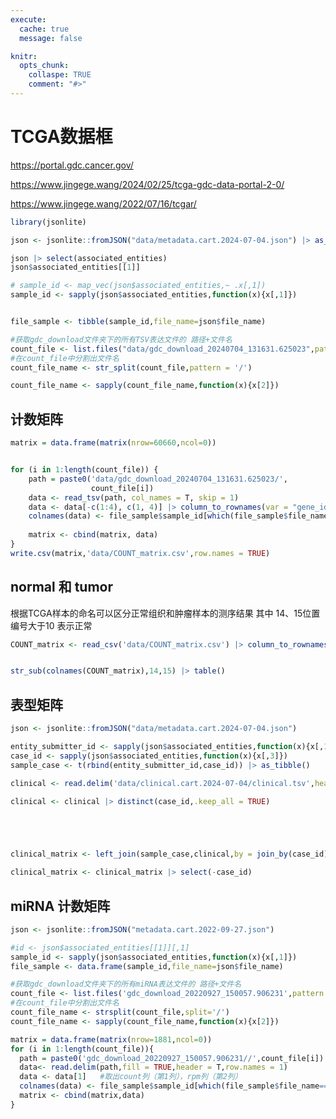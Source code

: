 ```yaml
---
execute: 
  cache: true
  message: false

knitr: 
  opts_chunk: 
    collaspe: TRUE
    comment: "#>"
---
```


# TCGA数据框

<https://portal.gdc.cancer.gov/>

<https://www.jingege.wang/2024/02/25/tcga-gdc-data-portal-2-0/>

<https://www.jingege.wang/2022/07/16/tcgar/>

```r
library(jsonlite)

json <- jsonlite::fromJSON("data/metadata.cart.2024-07-04.json") |> as_tibble()

json |> select(associated_entities)
json$associated_entities[[1]]

# sample_id <- map_vec(json$associated_entities,~ .x[,1])
sample_id <- sapply(json$associated_entities,function(x){x[,1]})


file_sample <- tibble(sample_id,file_name=json$file_name) 

```


```r
#获取gdc_download文件夹下的所有TSV表达文件的 路径+文件名
count_file <- list.files("data/gdc_download_20240704_131631.625023",pattern = "*.tsv",recursive = TRUE)
#在count_file中分割出文件名
count_file_name <- str_split(count_file,pattern = '/') 

count_file_name <- sapply(count_file_name,function(x){x[2]})

```


## 计数矩阵

```r
matrix = data.frame(matrix(nrow=60660,ncol=0))


for (i in 1:length(count_file)) {
    path = paste0('data/gdc_download_20240704_131631.625023/',
                  count_file[i])
    data <- read_tsv(path, col_names = T, skip = 1)
    data <- data[-c(1:4), c(1, 4)] |> column_to_rownames(var = "gene_id")  #取出ESEMBL_id列1 和 unstranded列 4，即count数据，对应其它数据，第2列为gene symbol
    colnames(data) <- file_sample$sample_id[which(file_sample$file_name == count_file_name[i])]
    
    matrix <- cbind(matrix, data)
}
write.csv(matrix,'data/COUNT_matrix.csv',row.names = TRUE)
```

## normal 和 tumor

 
 根据TCGA样本的命名可以区分正常组织和肿瘤样本的测序结果 其中 14、15位置编号大于10 表示正常

```r
COUNT_matrix <- read_csv('data/COUNT_matrix.csv') |> column_to_rownames(var = "...1")


str_sub(colnames(COUNT_matrix),14,15) |> table()
```

## 表型矩阵

```r
json <- jsonlite::fromJSON("data/metadata.cart.2024-07-04.json")

entity_submitter_id <- sapply(json$associated_entities,function(x){x[,1]})
case_id <- sapply(json$associated_entities,function(x){x[,3]})
sample_case <- t(rbind(entity_submitter_id,case_id)) |> as_tibble()

clinical <- read.delim('data/clinical.cart.2024-07-04/clinical.tsv',header = T)

clinical <- clinical |> distinct(case_id,.keep_all = TRUE)





clinical_matrix <- left_join(sample_case,clinical,by = join_by(case_id))

clinical_matrix <- clinical_matrix |> select(-case_id)
```




## miRNA 计数矩阵

```r
json <- jsonlite::fromJSON("metadata.cart.2022-09-27.json")

#id <- json$associated_entities[[1]][,1]
sample_id <- sapply(json$associated_entities,function(x){x[,1]})
file_sample <- data.frame(sample_id,file_name=json$file_name)  

#获取gdc_download文件夹下的所有miRNA表达文件的 路径+文件名
count_file <- list.files('gdc_download_20220927_150057.906231',pattern = '*quantification.txt',recursive = TRUE)
#在count_file中分割出文件名
count_file_name <- strsplit(count_file,split='/')
count_file_name <- sapply(count_file_name,function(x){x[2]})

matrix = data.frame(matrix(nrow=1881,ncol=0))
for (i in 1:length(count_file)){
  path = paste0('gdc_download_20220927_150057.906231//',count_file[i])
  data<- read.delim(path,fill = TRUE,header = T,row.names = 1)
  data <- data[1]   #取出count列（第1列），rpm列（第2列）
  colnames(data) <- file_sample$sample_id[which(file_sample$file_name==count_file_name[i])]
  matrix <- cbind(matrix,data)
}
```

